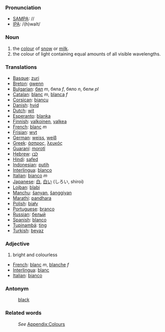 ===Pronunciation===
*[[w:SAMPA|SAMPA]]: //
*[[w:IPA|IPA]]: /(h)waIt/

===Noun===
#the [[color|colour]] of [[snow]] or [[milk]].
#the colour of light containing equal amounts of all visible wavelengths.

===Translations===
*[[Basque]]: [[zuri]]
*[[Breton]]: [[gwenn]]
*[[Bulgarian]]: [[бял]] ''m'', бяла ''f'', бяло ''n'', бели ''pl''
*[[Catalan]]: [[blanc]] ''m'', [[blanca]] ''f''
*[[Corsican]]: [[biancu]]
*[[Danish]]: [[hvid]]
*[[Dutch]]: [[wit]]
*[[Esperanto]]: [[blanka]]
*[[Finnish]]: [[valkoinen]], [[valkea]]
*[[French]]: [[blanc]] ''m''
*[[Frisian]]: [[wyt]]
*[[German]]: [[weiss]], [[weiβ]]
*[[Greek]]: [[άσπρος]], [[λευκός]]
*[[Guaraní]]: [[morotĩ]]
*[[Hebrew]]: [[לבן]]
*[[Hindi]]: [[safed]]
*[[Indonesian]]: [[putih]]
*[[Interlingua]]: [[blanco]]
*[[Italian]]: [[bianco]] ''m''
*[[Japanese]]: [[白]], [[白い]] (しろい, shiroi)
*[[Lojban]]: [[blabi]]
*[[Manchu]]: [[šanyan]], [[šanggiyan]]
*[[Marathi]]: [[pandhara]]
*[[Polish]]: [[biały]]
*[[Portuguese]]: [[branco]]
*[[Russian]]: [[белый]]
*[[Spanish]]: [[blanco]]
*[[Tupinambá]]: [[ting]]
*[[Turkish]]: [[beyaz]]

===Adjective===
#bright and colourless

*[[French]]: [[blanc]] ''m'', [[blanche]] ''f''
*[[Interlingua]]: [[blanc]]
*[[Italian]]: [[bianco]]

===Antonym===
:[[black]]

===Related words===
:''See'' [[Wiktionary_Appendix:Colours|Appendix:Colours]]